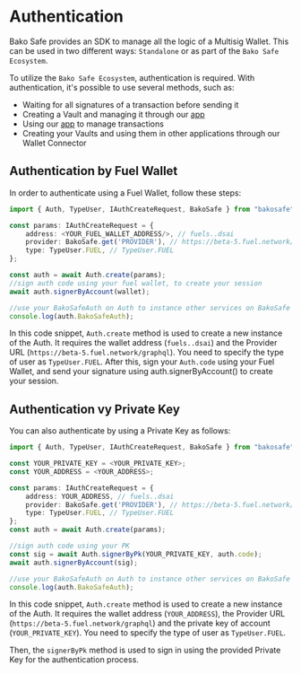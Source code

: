 # Authentication

Bako Safe provides an SDK to manage all the logic of a Multisig Wallet. This can be used in two different
ways: `Standalone` or as part of the `Bako Safe Ecosystem`.

To utilize the `Bako Safe Ecosystem`, authentication is required. With authentication, it's possible to use several methods, such as:
- Waiting for all signatures of a transaction before sending it
- Creating a Vault and managing it through our [app](https://safe.bako.global/)
- Using our [app](https://safe.bako.global/) to manage transactions
- Creating your Vaults and using them in other applications through our Wallet Connector

## Authentication by Fuel Wallet
In order to authenticate using a Fuel Wallet, follow these steps:

```ts
import { Auth, TypeUser, IAuthCreateRequest, BakoSafe } from "bakosafe"

const params: IAuthCreateRequest = {
    address: <YOUR_FUEL_WALLET_ADDRESS/>, // fuels..dsai
    provider: BakoSafe.get('PROVIDER'), // https://beta-5.fuel.network/graphql for example
    type: TypeUser.FUEL, // TypeUser.FUEL
};

const auth = await Auth.create(params);
//sign auth code using your fuel wallet, to create your session
await auth.signerByAccount(wallet);

//use your BakoSafeAuth on Auth to instance other services on BakoSafe
console.log(auth.BakoSafeAuth);

```

In this code snippet, `Auth.create` method is used to create a new instance of the Auth.
It requires the wallet address (`fuels..dsai`) and the Provider URL (`https://beta-5.fuel.network/graphql`).
You need to specify the type of user as `TypeUser.FUEL`.
After this, sign your `Auth.code` using your Fuel Wallet, and send your signature using auth.signerByAccount() to create your session.

## Authentication vy Private Key
You can also authenticate by using a Private Key as follows:
```ts
import { Auth, TypeUser, IAuthCreateRequest, BakoSafe } from "bakosafe"

const YOUR_PRIVATE_KEY = <YOUR_PRIVATE_KEY>;
const YOUR_ADDRESS = <YOUR_ADDRESS>;

const params: IAuthCreateRequest = {
    address: YOUR_ADDRESS, // fuels..dsai
    provider: BakoSafe.get('PROVIDER'), // https://beta-5.fuel.network/graphql for example
    type: TypeUser.FUEL, // TypeUser.FUEL
};
const auth = await Auth.create(params);

//sign auth code using your PK
const sig = await Auth.signerByPk(YOUR_PRIVATE_KEY, auth.code);
await auth.signerByAccount(sig);

//use your BakoSafeAuth on Auth to instance other services on BakoSafe
console.log(auth.BakoSafeAuth);
```

In this code snippet, `Auth.create` method is used to create a new instance of the Auth.
It requires the wallet address (`YOUR_ADDRESS`), the Provider URL (`https://beta-5.fuel.network/graphql`) and the private key of account (`YOUR_PRIVATE_KEY`).
You need to specify the type of user as `TypeUser.FUEL`.

Then, the `signerByPk` method is used to sign in using the provided Private Key for the
authentication process.
